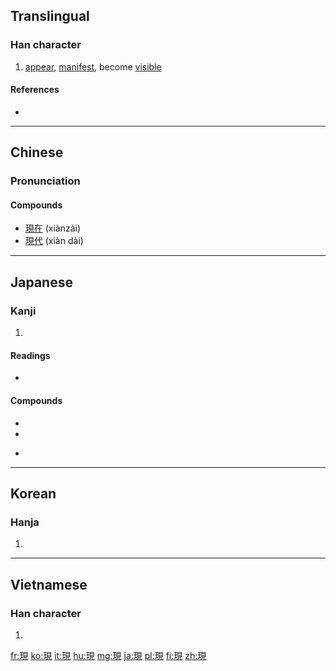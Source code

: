 {{also|现}}
==Translingual==

===Han character===
{{Han char|rn=96|rad=玉|as=07|sn=11|four=1611<sub>0</sub>|canj=一土月山山 (MGBUU)|ids=⿰[[王]][[見]]}}

# [[appear]], [[manifest]], become [[visible]]

====References====
* {{Han ref|kx=0732.220|dkj=21004|dj=1143.180|hdz=21116.030|uh=73FE|ud=29694|bh=B27B|bd=45691}}

----

==Chinese==
{{zh-hanzi-box|[[现]]|現}}

===Pronunciation===
{{zh-pron
|m=xiàn
|c=jin6
|mc=y
|oc=y
|ma=
|cat=v
}}

====Compounds====
* [[現在]] (xiànzài)
* [[現代]] (xiàn dài)

----

==Japanese==

===Kanji===
{{ja-kanji|grade=5|rs=玉07}}

# {{defn|lang=ja|sort=玉07}}

====Readings====
* {{ja-readings|goon=[[げん]] (gen)|kanon=[[けん]] (ken)|kun=[[あらわれる]] (arawareru), [[あらわす]] (arawasu), [[うつつ]] (utsutsu)}}

====Compounds====
{{top2}}
* {{term|現代||the present day, modern times|tr=[[げんだい]], [[gendai]]|lang=ja|sc=Jpan}}
* {{term|現金||cash|tr=[[げんきん]], [[genkin]]|lang=ja|sc=Jpan}}
{{mid2}}
* {{term|現在地||you are here|tr=[[げんざいち]], [[genzaichi]]|lang=ja|sc=Jpan}}
{{bottom}}

----

==Korean==

===Hanja===
{{ko-hanja|hangeul=[[현]]|eumhun=|rv=hyeon|mr=hyŏn|y=hyen}}

# {{defn|lang=ko|sort=玉07}}

----

==Vietnamese==

===Han character===
{{vi-hantu|[[hiện]], [[hẹn]], [[kén]]|rs=玉07}}

# {{defn|lang=vi|sort=玉07}}

[[fr:現]]
[[ko:現]]
[[it:現]]
[[hu:現]]
[[mg:現]]
[[ja:現]]
[[pl:現]]
[[fi:現]]
[[zh:現]]